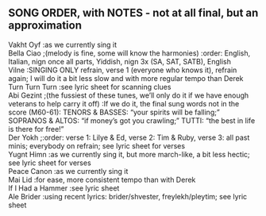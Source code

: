 ==SONG ORDER, with NOTES - not at all final, but an approximation==
;Vakht Oyf :as we currently sing it
;Bella Ciao ;(melody is fine, some will know the harmonies) :order: English, Italian, nign once all parts, Yiddish, nign 3x (SA, SAT, SATB), English
;Vilne :SINGING ONLY refrain, verse 1 (everyone who knows it), refrain again; I will do it a bit less slow and with more regular tempo than Derek
;Turn Turn Turn :see lyric sheet for scanning clues
;Abi Gezint ;(the fussiest of these tunes, we’ll only do it if we have enough veterans to help carry it off) :If we do it, the final sung words not in the score (M60-61): TENORS & BASSES: “your spirits will be falling;” SOPRANOS & ALTOS: “if money’s got you crawling;” TUTTI: “the best in life is there for free!”
;Der Yokh ;:order: verse 1: Lilye & Ed, verse 2: Tim & Ruby, verse 3: all past minis; everybody on refrain; see lyric sheet for verses
;Yugnt Himn :as we currently sing it, but more march-like, a bit less hectic; see lyric sheet for verses
;Peace Canon :as we currently sing it
;Mai Lid :for ease, more consistent tempo than with Derek
;If I Had a Hammer :see lyric sheet
;Ale Brider :using recent lyrics: brider/shvester, freylekh/pleytim; see lyric sheet

